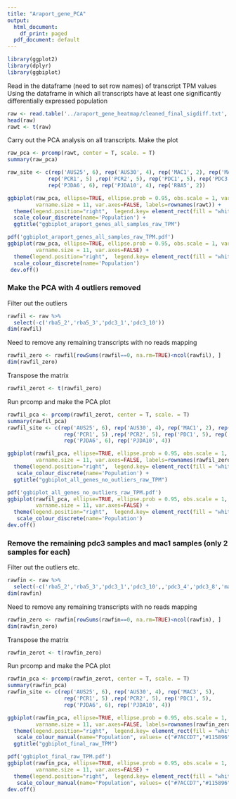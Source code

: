 ---
title: "Araport_gene_PCA"
output:
  html_document:
    df_print: paged
  pdf_document: default
---

```{r, message=FALSE}
library(ggplot2)
library(dplyr)
library(ggbiplot)
```

Read in the dataframe (need to set row names) of transcript TPM values
Using the dataframe in which all transcripts have at least one significantly differentially expressed population
```{r}
raw <- read.table('../araport_gene_heatmap/cleaned_final_sigdiff.txt', header = TRUE, sep = '\t', row.names = 1)
head(raw)
rawt <- t(raw)
```

Carry out the PCA analysis on all transcripts. Make the plot
```{r}
raw_pca <- prcomp(rawt, center = T, scale. = T)
summary(raw_pca)

raw_site <- c(rep('AUS25', 6), rep('AUS30', 4), rep('MAC1', 2), rep('MAC3', 5),
             rep('PCR1', 5) ,rep('PCR2', 5), rep('PDC1', 5), rep('PDC3', 4),
             rep('PJDA6', 6), rep('PJDA10', 4), rep('RBA5', 2))

ggbiplot(raw_pca, ellipse=TRUE, ellipse.prob = 0.95, obs.scale = 1, var.scale = 1, groups=raw_site, 
         varname.size = 11, var.axes=FALSE, labels=rownames(rawt)) +
  theme(legend.position="right",  legend.key= element_rect(fill = "white"), panel.background = element_rect(fill =    "white",colour="grey"),panel.grid.major = element_line(colour = "white")) +
  scale_colour_discrete(name='Population') +
  ggtitle("ggbiplot_araport_genes_all_samples_raw_TPM")
```

```{r}
pdf('ggbiplot_araport_genes_all_samples_raw_TPM.pdf')
ggbiplot(raw_pca, ellipse=TRUE, ellipse.prob = 0.95, obs.scale = 1, var.scale = 1, groups=raw_site, 
         varname.size = 11, var.axes=FALSE) +
  theme(legend.position="right",  legend.key= element_rect(fill = "white"), panel.background = element_rect(fill =    "white",colour="grey"),panel.grid.major = element_line(colour = "white")) +
  scale_colour_discrete(name='Population')
 dev.off()
```


### Make the PCA with 4 outliers removed


Filter out the outliers
```{r}
rawfil <- raw %>% 
  select(-c('rba5_2','rba5_3','pdc3_1','pdc3_10'))
dim(rawfil)
```

Need to remove any remaining transcripts with no reads mapping
```{r}
rawfil_zero <- rawfil[rowSums(rawfil==0, na.rm=TRUE)<ncol(rawfil), ]
dim(rawfil_zero)
```

Transpose the matrix
```{r}
rawfil_zerot <- t(rawfil_zero)
```

Run prcomp and make the PCA plot
```{r}
rawfil_pca <- prcomp(rawfil_zerot, center = T, scale. = T) 
summary(rawfil_pca)
rawfil_site <- c(rep('AUS25', 6), rep('AUS30', 4), rep('MAC1', 2), rep('MAC3', 5),
                  rep('PCR1', 5) ,rep('PCR2', 5), rep('PDC1', 5), rep('PDC3', 2),
                  rep('PJDA6', 6), rep('PJDA10', 4))

ggbiplot(rawfil_pca, ellipse=TRUE, ellipse.prob = 0.95, obs.scale = 1, var.scale = 1, groups=rawfil_site, 
         varname.size = 11, var.axes=FALSE, labels=rownames(rawfil_zerot)) +
  theme(legend.position="right",  legend.key= element_rect(fill = "white"), panel.background = element_rect(fill =    "white",colour="grey"),panel.grid.major = element_line(colour = "white")) +
   scale_colour_discrete(name='Population') +
  ggtitle("ggbiplot_all_genes_no_outliers_raw_TPM")
```

```{r}
pdf('ggbiplot_all_genes_no_outliers_raw_TPM.pdf')
ggbiplot(rawfil_pca, ellipse=TRUE, ellipse.prob = 0.95, obs.scale = 1, var.scale = 1, groups=rawfil_site, 
         varname.size = 11, var.axes=FALSE) +
  theme(legend.position="right",  legend.key= element_rect(fill = "white"), panel.background = element_rect(fill =    "white",colour="grey"),panel.grid.major = element_line(colour = "white")) +
   scale_colour_discrete(name='Population')
dev.off()
```


### Remove the remaining pdc3 samples and mac1 samples (only 2 samples for each)


Filter out the outliers etc. 
```{r}
rawfin <- raw %>% 
  select(-c('rba5_2','rba5_3','pdc3_1','pdc3_10',,'pdc3_4','pdc3_8','mac1_6','mac1_7'))
dim(rawfin)
```

Need to remove any remaining transcripts with no reads mapping
```{r}
rawfin_zero <- rawfin[rowSums(rawfin==0, na.rm=TRUE)<ncol(rawfin), ]
dim(rawfin_zero)
```

Transpose the matrix
```{r}
rawfin_zerot <- t(rawfin_zero)
```

Run prcomp and make the PCA plot
```{r}
rawfin_pca <- prcomp(rawfin_zerot, center = T, scale. = T) 
summary(rawfin_pca)
rawfin_site <- c(rep('AUS25', 6), rep('AUS30', 4), rep('MAC3', 5),
                  rep('PCR1', 5) ,rep('PCR2', 5), rep('PDC1', 5),
                  rep('PJDA6', 6), rep('PJDA10', 4))

ggbiplot(rawfin_pca, ellipse=TRUE, ellipse.prob = 0.95, obs.scale = 1, var.scale = 1, groups=rawfin_site, 
         varname.size = 11, var.axes=FALSE, labels=rownames(rawfin_zerot)) +
  theme(legend.position="right",  legend.key= element_rect(fill = "white"), panel.background = element_rect(fill =    "white",colour="grey"),panel.grid.major = element_line(colour = "white")) +
   scale_colour_manual(name="Population", values= c("#7ACCD7","#115896","#F9E211","#7A3520","#DD3C51","#070604","#44781E","#7D9D33")) +
  ggtitle("ggbiplot_final_raw_TPM")
```

```{r}
pdf('ggbiplot_final_raw_TPM.pdf')
ggbiplot(rawfin_pca, ellipse=TRUE, ellipse.prob = 0.95, obs.scale = 1, var.scale = 1, groups=rawfin_site, 
         varname.size = 11, var.axes=FALSE) +
  theme(legend.position="right",  legend.key= element_rect(fill = "white"), panel.background = element_rect(fill =    "white",colour="grey"),panel.grid.major = element_line(colour = "white")) +
   scale_colour_manual(name="Population", values= c("#7ACCD7","#115896","#F9E211","#7A3520","#DD3C51","#070604","#44781E","#7D9D33"))
dev.off()
```
